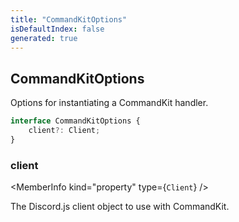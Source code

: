 ```yaml
---
title: "CommandKitOptions"
isDefaultIndex: false
generated: true
---
```



<!-- This file was generated from the CommandKit source. Do not modify. Instead, re-run the "docgen" script -->


## CommandKitOptions

<GenerationInfo sourceFile="packages/commandkit/src/types.ts" sourceLine="12" packageName="commandkit" />

Options for instantiating a CommandKit handler.

```ts title="Signature"
interface CommandKitOptions {
    client?: Client;
}
```

<div className="members-wrapper">

### client

<MemberInfo kind="property" type={`Client`}   />

The Discord.js client object to use with CommandKit.


</div>
